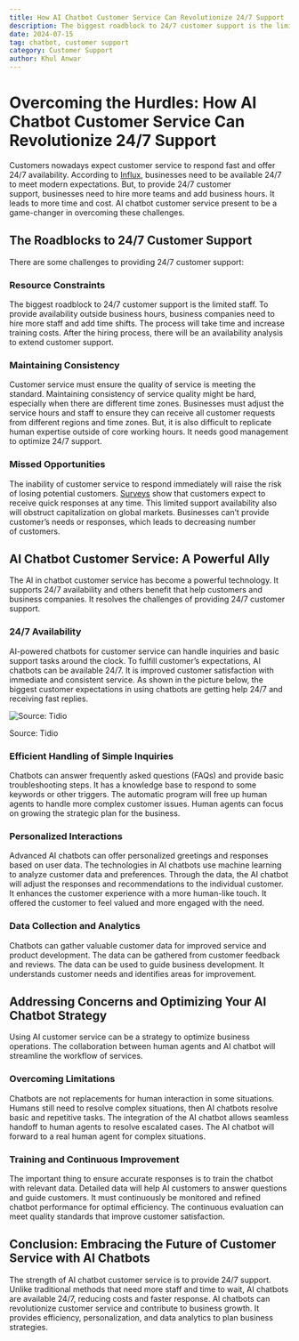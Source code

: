 ```yaml
---
title: How AI Chatbot Customer Service Can Revolutionize 24/7 Support
description: The biggest roadblock to 24/7 customer support is the limited staff. To provide availability outside business hours, business companies need to hire more staff and add time shiftsin customer support
date: 2024-07-15
tag: chatbot, customer support
category: Customer Support
author: Khul Anwar
---
```



# Overcoming the Hurdles: How AI Chatbot Customer Service Can Revolutionize 24/7 Support



Customers nowadays expect customer service to respond fast and offer 24/7 availability. 
According to [Influx](https://influx.com/blog/24-7-follow-the-sun-support-stats), businesses need to be available 24/7 to meet modern expectations. But, to provide 24/7 customer support, businesses need to hire more teams and add business hours. It leads to more time and cost. AI chatbot customer service present to be a game-changer in overcoming these challenges.



## **The Roadblocks to 24/7 Customer Support**

There are some challenges to providing 24/7 customer support:

### **Resource Constraints**

The biggest roadblock to 24/7 customer support is the limited staff. To provide availability outside business hours, business companies need to hire more staff and add time shifts. The process will take time and increase training costs. After the hiring process, there will be an availability analysis to extend customer support.

### **Maintaining Consistency**

Customer service must ensure the quality of service is meeting the standard. Maintaining consistency of service quality might be hard, especially when there are different time zones. Businesses must adjust the service hours and staff to ensure they can receive all customer requests from different regions and time zones. But, it is also difficult to replicate human expertise outside of core working hours. It needs good management to optimize 24/7 support.

### **Missed Opportunities**

The inability of customer service to respond immediately will raise the risk of losing potential customers. [Surveys](https://www.tidio.com/blog/chatbot-statistics/) show that customers expect to receive quick responses at any time. This limited support availability also will obstruct capitalization on global markets. Businesses can’t provide customer’s needs or responses, which leads to decreasing number of customers.


## **AI Chatbot Customer Service: A Powerful Ally**

The AI in chatbot customer service has become a powerful technology. It supports 24/7 availability and others benefit that help customers and business companies. It resolves the challenges of providing 24/7 customer support.

### **24/7 Availability**

AI-powered chatbots for customer service can handle inquiries and basic support tasks around the clock. To fulfill customer’s expectations, AI chatbots can be available 24/7. It is improved customer satisfaction with immediate and consistent service. As shown in the picture below, the biggest customer expectations in using chatbots are getting help 24/7 and receiving fast replies.

![Source: Tidio](./img/chatbot-for-24hours-availability.png)

Source: Tidio

### **Efficient Handling of Simple Inquiries**

Chatbots can answer frequently asked questions (FAQs) and provide basic troubleshooting steps. It has a knowledge base to respond to some keywords or other triggers. The automatic program will free up human agents to handle more complex customer issues. Human agents can focus on growing the strategic plan for the business.

### **Personalized Interactions**

Advanced AI chatbots can offer personalized greetings and responses based on user data. The technologies in AI chatbots use machine learning to analyze customer data and preferences. Through the data, the AI chatbot will adjust the responses and recommendations to the individual customer. It enhances the customer experience with a more human-like touch. It offered the customer to feel valued and more engaged with the need.

### **Data Collection and Analytics**

Chatbots can gather valuable customer data for improved service and product development. The data can be gathered from customer feedback and reviews. The data can be used to guide business development. It understands customer needs and identifies areas for improvement.

## **Addressing Concerns and Optimizing Your AI Chatbot Strategy**

Using AI customer service can be a strategy to optimize business operations. The collaboration between human agents and AI chatbot will streamline the workflow of services.

### **Overcoming Limitations**

Chatbots are not replacements for human interaction in some situations. Humans still need to resolve complex situations, then AI chatbots resolve basic and repetitive tasks. The integration of the AI chatbot allows seamless handoff to human agents to resolve escalated cases. The AI chatbot will forward to a real human agent for complex situations.

### **Training and Continuous Improvement**

The important thing to ensure accurate responses is to train the chatbot with relevant data. Detailed data will help AI customers to answer questions and guide customers. It must continuously be monitored and refined chatbot performance for optimal efficiency. The continuous evaluation can meet quality standards that improve customer satisfaction.


## **Conclusion: Embracing the Future of Customer Service with AI Chatbots**

The strength of AI chatbot customer service is to provide 24/7 support. Unlike traditional methods that need more staff and time to wait, AI chatbots are available 24/7, reducing costs and faster response. AI chatbots can revolutionize customer service and contribute to business growth. It provides efficiency, personalization, and data analytics to plan business strategies.